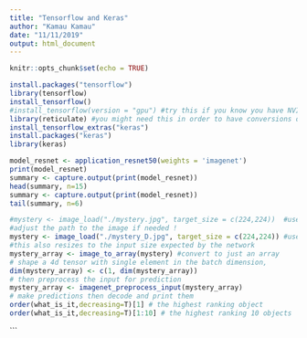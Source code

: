```yaml
---
title: "Tensorflow and Keras"
author: "Kamau Kamau"
date: "11/11/2019"
output: html_document
---
```


```r
knitr::opts_chunk$set(echo = TRUE)
```


```r
install.packages("tensorflow")
library(tensorflow)
install_tensorflow()
#install_tensorflow(version = "gpu") #try this if you know you have NVIDIA GPU!
library(reticulate) #you might need this in order to have conversions of types when calling tf
install_tensorflow_extras("keras")
install.packages("keras")
library(keras)
```


```r
model_resnet <- application_resnet50(weights = 'imagenet')
print(model_resnet)
summary <- capture.output(print(model_resnet))
head(summary, n=15)
summary <- capture.output(print(model_resnet))
tail(summary, n=6)

#mystery <- image_load("./mystery.jpg", target_size = c(224,224))  #use fridge image
#adjust the path to the image if needed !
mystery <- image_load("./mystery_D.jpg", target_size = c(224,224)) #use dog image
#this also resizes to the input size expected by the network
mystery_array <- image_to_array(mystery) #convert to just an array
# shape a 4d tensor with single element in the batch dimension,
dim(mystery_array) <- c(1, dim(mystery_array))
# then preprocess the input for prediction
mystery_array <- imagenet_preprocess_input(mystery_array)
# make predictions then decode and print them
order(what_is_it,decreasing=T)[1] # the highest ranking object
order(what_is_it,decreasing=T)[1:10] # the highest ranking 10 objects
```

```

